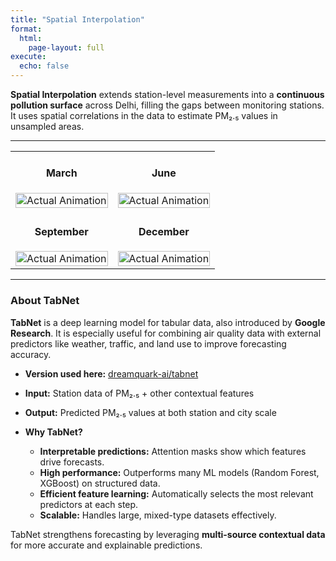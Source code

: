 ```yaml
---
title: "Spatial Interpolation"
format: 
  html:
    page-layout: full
execute:
  echo: false
---
```


**Spatial Interpolation** extends station-level measurements into a **continuous pollution surface** across Delhi, filling the gaps between monitoring stations. 
It uses spatial correlations in the data to estimate PM₂.₅ values in unsampled areas.

---

<table style="width:100%; text-align:center;">
<tr>
<td>
<h4>March</h4>
<img src="data/animations/pm25_mar.gif" alt="Actual Animation" width="100%">
</td>
<td>
<h4>June</h4>
<img src="data/animations/pm25_jun.gif" alt="Actual Animation" width="100%">
</td>
</tr>
<tr>
<td>
<h4>September</h4>
<img src="data/animations/pm25_sep.gif" alt="Actual Animation" width="100%">
</td>
<td>
<h4>December</h4>
<img src="data/animations/pm25_dec.gif" alt="Actual Animation" width="100%">
</td>
</tr>
</table>
---

### About TabNet

**TabNet** is a deep learning model for tabular data, also introduced by **Google Research**. It is especially useful for combining air quality data with external predictors like weather, traffic, and land use to improve forecasting accuracy.

- **Version used here:** [dreamquark-ai/tabnet](https://arxiv.org/abs/1908.07442)
- **Input:** Station data of PM₂.₅ + other contextual features
- **Output:** Predicted PM₂.₅ values at both station and city scale
- **Why TabNet?**

  - **Interpretable predictions:** Attention masks show which features drive forecasts.
  - **High performance:** Outperforms many ML models (Random Forest, XGBoost) on structured data.
  - **Efficient feature learning:** Automatically selects the most relevant predictors at each step.
  - **Scalable:** Handles large, mixed-type datasets effectively.

TabNet strengthens forecasting by leveraging **multi-source contextual data** for more accurate and explainable predictions.